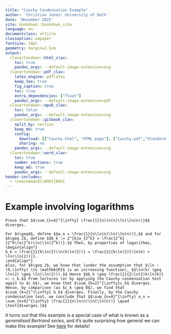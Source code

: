 ```yaml
---
title: "Cauchy Condensation Example"
author: 'Christian Jones: University of Bath'
date: 'November 2022'
site: bookdown::bookdown_site
language: en
documentclass: article
classoption: a4paper
fontsize: 10pt
geometry: margin=2.5cm
output:
  clavertondown::html_clav:
    toc: true
    pandoc_args: --default-image-extension=svg
  clavertondown::pdf_clav:
    latex_engine: pdflatex
    keep_tex: true
    fig_caption: true
    toc: true
    extra_dependencies: ["float"]
    pandoc_args: --default-image-extension=pdf
  clavertondown::epub_clav:
    toc: false
    pandoc_args: --default-image-extension=svg
  clavertondown::gitbook_clav:
    split_by: section
    keep_md: true
    config:
      download: [["Cauchy.html", "HTML page"], ["Cauchy.pdf","Standard print PDF"], ["CauchyClear.pdf","Clear print PDF"], ["CauchyLarge.pdf","Large print PDF"], ["Cauchy.docx","Accessible Word document"], ["Cauchy.epub","Accessible EPub book" ]]
      sharing: no
    pandoc_args: --default-image-extension=svg
  clavertondown::word_clav:
    toc: true
    number_sections: true
    keep_md: true
    pandoc_args: --default-image-extension=svg
header-includes:
  - \newcommand{\BOO}{BOO}
---
```


\newpage
\pagenumbering{arabic}

# Example involving logarithms

```example
Prove that $$\sum_{n=4}^{\infty} \frac{1}{n\ln(n)\ln(\ln(n))}$$ diverges.
```

```solution
For $n\geq4$, define $$a_n = \frac{1}{n\ln(n)\ln(\ln(n))},$$ and for $k\geq 2$, define $$b_k := 2^{k}a_{2^k} = \frac{2^k}{2^k\ln(2^k)\ln(\ln(2^k))}.$$ Then, by properties of logarithms,
\begin{align*}
b_k = \frac{1}{k\ln(2)\ln(k\ln(2))} = \frac{1}{k\ln(2)[\ln(k) + \ln(\ln(2))]}.
\end{align*}
Also, for $k\geq 2$, we know that (under the assumption that $\ln : (0,\infty) \to \mathbb{R}$ is an increasing function), $$\ln(k) \geq \ln(2) \geq \ln(\ln(2))).$$ Hence $$b_k \geq \frac{1}{2\ln(2)k\ln(k)} =: c_k.$$ From lectures (or by applying the Cauchy condensation test again to $c_k$), we know that $\sum_{k=2}^{\infty}c_k$ diverges. Hence, by comparison (as $c_k \geq 0$), we find that $\sum_{k=2}^{\infty} b_k$ diverges. Finally, by the Cauchy condensation test, we conclude that $$\sum_{n=4}^{\infty} a_n = \sum_{n=4}^{\infty} \frac{1}{n\ln(n)\ln(\ln(n))} \quad \text{diverges.}$$
```
It turns out that this example is a special case of what is known as a *generalised Bertrand series*, and it's quite surprising how general we can make this example! See [here](https://en.wikipedia.org/wiki/Cauchy_condensation_test#Examples) for details!

